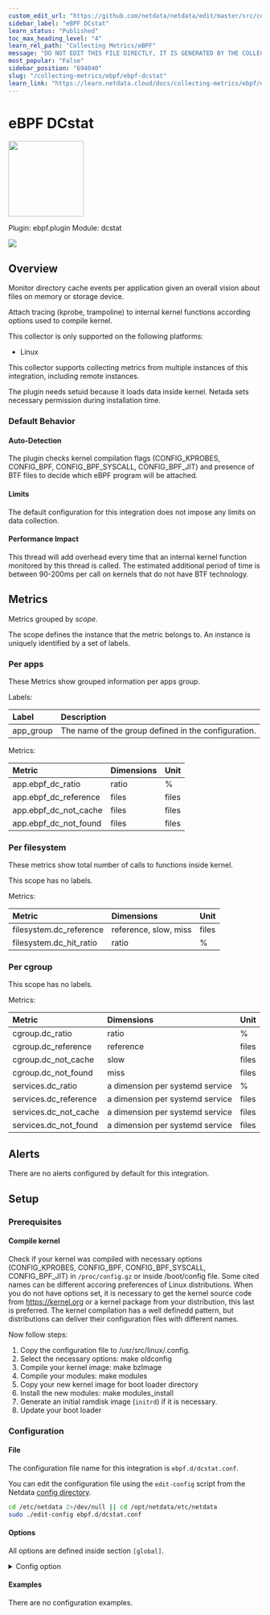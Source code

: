 ```yaml
---
custom_edit_url: "https://github.com/netdata/netdata/edit/master/src/collectors/ebpf.plugin/metadata.yaml"
sidebar_label: "eBPF DCstat"
learn_status: "Published"
toc_max_heading_level: "4"
learn_rel_path: "Collecting Metrics/eBPF"
message: "DO NOT EDIT THIS FILE DIRECTLY, IT IS GENERATED BY THE COLLECTOR'S metadata.yaml FILE"
most_popular: "False"
sidebar_position: "694040"
slug: "/collecting-metrics/ebpf/ebpf-dcstat"
learn_link: "https://learn.netdata.cloud/docs/collecting-metrics/ebpf/ebpf-dcstat"
---
```



# eBPF DCstat


<img src="https://netdata.cloud/img/ebpf.jpg" width="150"/>


Plugin: ebpf.plugin
Module: dcstat

<img src="https://img.shields.io/badge/maintained%20by-Netdata-%2300ab44" />

## Overview

Monitor directory cache events per application given an overall vision about files on memory or storage device.

Attach tracing (kprobe, trampoline) to internal kernel functions according options used to compile kernel.

This collector is only supported on the following platforms:

- Linux

This collector supports collecting metrics from multiple instances of this integration, including remote instances.

The plugin needs setuid because it loads data inside kernel. Netada sets necessary permission during installation time.

### Default Behavior

#### Auto-Detection

The plugin checks kernel compilation flags (CONFIG_KPROBES, CONFIG_BPF, CONFIG_BPF_SYSCALL, CONFIG_BPF_JIT) and presence of BTF files to decide which eBPF program will be attached.

#### Limits

The default configuration for this integration does not impose any limits on data collection.

#### Performance Impact

This thread will add overhead every time that an internal kernel function monitored by this thread is called. The estimated additional period of time is between 90-200ms per call on kernels that do not have BTF technology.


## Metrics

Metrics grouped by *scope*.

The scope defines the instance that the metric belongs to. An instance is uniquely identified by a set of labels.



### Per apps

These Metrics show grouped information per apps group.

Labels:

| Label      | Description     |
|:-----------|:----------------|
| app_group | The name of the group defined in the configuration. |

Metrics:

| Metric | Dimensions | Unit |
|:------|:----------|:----|
| app.ebpf_dc_ratio | ratio | % |
| app.ebpf_dc_reference | files | files |
| app.ebpf_dc_not_cache | files | files |
| app.ebpf_dc_not_found | files | files |

### Per filesystem

These metrics show total number of calls to functions inside kernel.

This scope has no labels.

Metrics:

| Metric | Dimensions | Unit |
|:------|:----------|:----|
| filesystem.dc_reference | reference, slow, miss | files |
| filesystem.dc_hit_ratio | ratio | % |

### Per cgroup



This scope has no labels.

Metrics:

| Metric | Dimensions | Unit |
|:------|:----------|:----|
| cgroup.dc_ratio | ratio | % |
| cgroup.dc_reference | reference | files |
| cgroup.dc_not_cache | slow | files |
| cgroup.dc_not_found | miss | files |
| services.dc_ratio | a dimension per systemd service | % |
| services.dc_reference | a dimension per systemd service | files |
| services.dc_not_cache | a dimension per systemd service | files |
| services.dc_not_found | a dimension per systemd service | files |



## Alerts

There are no alerts configured by default for this integration.


## Setup

### Prerequisites

#### Compile kernel

Check if your kernel was compiled with necessary options (CONFIG_KPROBES, CONFIG_BPF, CONFIG_BPF_SYSCALL, CONFIG_BPF_JIT) in `/proc/config.gz` or inside /boot/config file. Some cited names can be different accoring preferences of Linux distributions.
When you do not have options set, it is necessary to get the kernel source code from https://kernel.org or a kernel package from your distribution, this last is preferred. The kernel compilation has a well definedd pattern, but distributions can deliver their configuration files
with different names.

Now follow steps:
1. Copy the configuration file to /usr/src/linux/.config.
2. Select the necessary options: make oldconfig
3. Compile your kernel image: make bzImage
4. Compile your modules: make modules
5. Copy your new kernel image for boot loader directory
6. Install the new modules: make modules_install
7. Generate an initial ramdisk image (`initrd`) if it is necessary.
8. Update your boot loader



### Configuration

#### File

The configuration file name for this integration is `ebpf.d/dcstat.conf`.


You can edit the configuration file using the `edit-config` script from the
Netdata [config directory](/docs/netdata-agent/configuration#the-netdata-config-directory).

```bash
cd /etc/netdata 2>/dev/null || cd /opt/netdata/etc/netdata
sudo ./edit-config ebpf.d/dcstat.conf
```
#### Options

All options are defined inside section `[global]`.


<details><summary>Config option</summary>

| Name | Description | Default | Required |
|:----|:-----------|:-------|:--------:|
| update every | Data collection frequency. | 5 | no |
| ebpf load mode | Define whether plugin will monitor the call (`entry`) for the functions or it will also monitor the return (`return`). | entry | no |
| apps | Enable or disable integration with apps.plugin | no | no |
| cgroups | Enable or disable integration with cgroup.plugin | no | no |
| pid table size | Number of elements stored inside hash tables used to monitor calls per PID. | 32768 | no |
| ebpf type format | Define the file type to load an eBPF program. Three options are available: `legacy` (Attach only `kprobe`), `co-re` (Plugin tries to use `trampoline` when available), and `auto` (plugin check OS configuration before to load). | auto | no |
| ebpf co-re tracing | Select the attach method used by plugin when `co-re` is defined in previous option. Two options are available: `trampoline` (Option with lowest overhead), and `probe` (the same of legacy code). | trampoline | no |
| maps per core | Define how plugin will load their hash maps. When enabled (`yes`) plugin will load one hash table per core, instead to have centralized information. | yes | no |
| lifetime | Set default lifetime for thread when enabled by cloud. | 300 | no |

</details>

#### Examples
There are no configuration examples.


